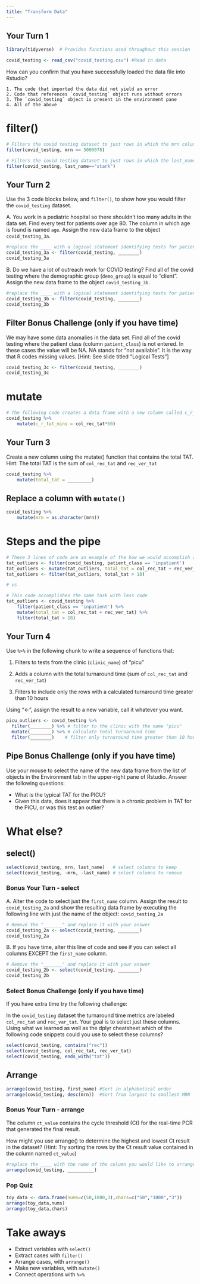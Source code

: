 ```yaml
---
title: "Transform Data"
---
```


## Your Turn 1

```r
library(tidyverse)  # Provides functions used throughout this session

covid_testing <- read_csv("covid_testing.csv") #Read in data
```

How can you confirm that you have successfully loaded the data file into Rstudio?

	1. The code that imported the data did not yield an error
	2. Code that references `covid_testing` object runs without errors
	3. The `covid_testing` object is present in the environment pane
	4. All of the above

# filter()

```r
# Filters the covid testing dataset to just rows in which the mrn column is equal to 5000078
filter(covid_testing, mrn == 5000078)
```

```r
# Filters the covid testing dataset to just rows in which the last_name column is equal to "stark"
filter(covid_testing, last_name=="stark")
```

## Your Turn 2

Use the 3 code blocks below, and `filter()`, to show how you would filter the `covid_testing` dataset.


A. You work in a pediatric hospital so there shouldn't too many adults in the data set. Find every test for patients over age 80. The column in which age is found is named `age`. Assign the new data frame to the object `covid_testing_3a`.
```r
#replace the ____ with a logical statement identifying tests for patients greater than 80
covid_testing_3a <- filter(covid_testing, ________) 
covid_testing_3a
```


B. Do we have a lot of outreach work for COVID testing? Find all of the covid testing where the demographic group (`demo_group`) is equal to "client". Assign the new data frame to the object `covid_testing_3b`.
```r
#replace the ____ with a logical statement identifying tests for patients with demo_group equal to "client"
covid_testing_3b <- filter(covid_testing, ________)
covid_testing_3b
```

## Filter Bonus Challenge (only if you have time)

We may have some data anomalies in the data set. Find all of the covid testing where the patient class (column `patient_class`) is not entered. In these cases the value will be NA. NA stands for "not available". It is the way that R codes missing values.  [Hint: See slide titled "Logical Tests"]
```r
covid_testing_3c <- filter(covid_testing, ________)
covid_testing_3c
```

# mutate

```r
# The following code creates a data frame with a new column called c_r_tat_mins which contains the collect to receive TAT quantified in minutes.
covid_testing %>%
	mutate(c_r_tat_mins = col_rec_tat*60)
```

## Your Turn 3
Create a new column using the mutate() function that contains the total TAT. 
Hint: The total TAT is the sum of `col_rec_tat` and `rec_ver_tat`

```r
covid_testing %>%
	mutate(total_tat = _________)
```

## Replace a column with `mutate()`

```r
covid_testing %>%
	mutate(mrn = as.character(mrn))
```

# Steps and the pipe

```r
# These 3 lines of code are an example of the how we would accomplish a multi-step analysis based on what we've learned so far. 
tat_outliers <- filter(covid_testing, patient_class == 'inpatient')
tat_outliers <- mutate(tat_outliers, total_tat = col_rec_tat + rec_ver_tat)
tat_outliers <- filter(tat_outliers, total_tat > 18)

# vs

# This code accomplishes the same task with less code
tat_outliers <- covid_testing %>% 
	filter(patient_class == 'inpatient') %>% 
	mutate(total_tat = col_rec_tat + rec_ver_tat) %>%   
	filter(total_tat > 18)

```

## Your Turn 4

Use `%>%` in the following chunk to write a sequence of functions that: 

1. Filters to tests from the clinic (`clinic_name`) of "picu"

2. Adds a column with the total turnaround time (sum of `col_rec_tat` and `rec_ver_tat`)

3. Filters to include only the rows with a calculated turnaround time greater than 10 hours

Using "<-", assign the result to a new variable, call it whatever you want.

```r
picu_outliers <- covid_testing %>% 
  filter(________) %>% # filter to the clinic with the name "picu"
  mutate(________) %>% # calculate total turnaround time
  filter(________)    # filter only turnaround time greater than 10 hours
```

## Pipe Bonus Challenge (only if you have time)

Use your mouse to select the name of the new data frame from the list of objects in the Environment tab in the upper-right pane of Rstudio. Answer the following questions:

- What is the typical TAT for the PICU?
- Given this data, does it appear that there is a chronic problem in TAT for the PICU, or was this test an outlier?

# What else?

## select()

```r
select(covid_testing, mrn, last_name)   # select columns to keep
select(covid_testing, -mrn, -last_name) # select columns to remove 
```

### Bonus Your Turn - select

A. Alter the code to select just the `first_name` column. Assign the result to `covid_testing_2a` and show the resulting data frame by executing the following line with just the name of the object: `covid_testing_2a` 

```r
# Remove the "_______" and replace it with your answer
covid_testing_2a <- select(covid_testing, ________)
covid_testing_2a
```

B. If you have time, alter this line of code and see if you can select all columns EXCEPT the `first_name` column.

```r
# Remove the "_______" and replace it with your answer
covid_testing_2b <- select(covid_testing, ________)
covid_testing_2b
```

### Select Bonus Challenge (only if you have time)

If you have extra time try the following challenge:

In the `covid_testing` dataset the turnaround time metrics are labeled `col_rec_tat` and `rec_var_tat`. Your goal is to select just these columns. Using what we learned as well as the dplyr cheatsheet which of the following code snippets could you use to select these columns?

```r
select(covid_testing, contains("rec"))
select(covid_testing, col_rec_tat, rec_ver_tat)
select(covid_testing, ends_with("tat"))

```

## Arrange

```r
arrange(covid_testing, first_name) #Sort in alphabetical order
arrange(covid_testing, desc(mrn))  #Sort from largest to smallest MRN
```

### Bonus Your Turn - arrange

The column `ct_value` contains the cycle threshold (Ct) for the real-time PCR that generated the final result.

How might you use arrange() to determine the highest and lowest Ct result in the dataset? (Hint: Try sorting the rows by the Ct result value contained in the column named `ct_value`) 

```r
#replace the ____ with the name of the column you would like to arrange the dataframe by.
arrange(covid_testing, __________)
```

### Pop Quiz

```r
toy_data <- data.frame(nums=c(50,1000,3),chars=c("50","1000","3"))
arrange(toy_data,nums)
arrange(toy_data,chars)
```

# Take aways

* Extract variables with `select()`  
* Extract cases with `filter()`  
* Arrange cases, with `arrange()`  
* Make new variables, with `mutate()`  
* Connect operations with `%>%`  

